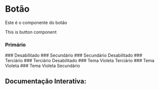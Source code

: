 
<Meta of={Story} />

# Botão

Este é o componente do botão

This is button component

### Primário
<Canvas of={Story.Primary} />
### Desabilitado
<Canvas of={Story.Disabled} />
### Secundário
<Canvas of={Story.Secondary} />
### Secundário Desabilitado
<Canvas of={Story.SecondaryDisabled} />
### Terciário
<Canvas of={Story.Tertiary} />
### Terciário Desabilitado
<Canvas of={Story.TertiaryDisabled} />
### Tema Violeta Terciário
<Canvas of={Story.VioletTertiary} />
### Tema Violeta
<Canvas of={Story.Violet} />
### Tema Violeta Secundário
<Canvas of={Story.VioletSecondary} />

## Documentação Interativa:


<Primary />
<Controls />
